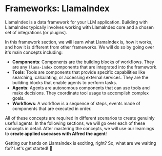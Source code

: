 # Frameworks: LlamaIndex

LlamaIndex is a data framework for your LLM application. Building with LlamaIndex typically involves working with LlamaIndex core and a chosen set of integrations (or plugins).

In this framework section, we will learn what LlamaIndex is, how it works, and how it is different from other frameworks. We will do so by going over it's main concepts including:

- **Components**: Components are the building blocks of workflows. They are any `llama-index` components that are integrated into the framework.
- **Tools**: Tools are components that provide specific capabilities like searching, calculating, or accessing external services. They are the building blocks that enable agents to perform tasks.
- **Agents**: Agents are autonomous components that can use tools and make decisions. They coordinate tool usage to accomplish complex goals.
- **Workflows**: A workflow is a sequence of steps, events made of components that are executed in order.

All of these concepts are required in different scenarios to create genuinly useful agents.
In the following sections, we will go over each of these concepts in detail.
After mastering the concepts, we will use our learnings to **create applied usecases with Alfred the agent**!

Getting our hands on LlamaIndex is exciting, right? So, what are we waiting for? Let's get started! 🚀